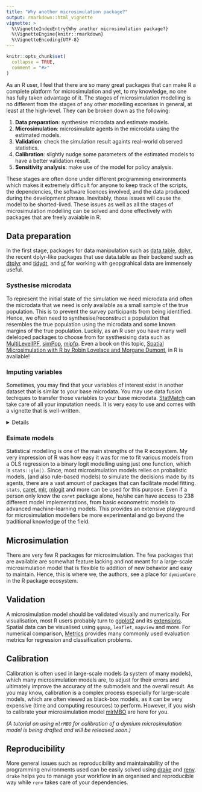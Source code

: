 ```yaml
---
title: "Why another microsimulation package?"
output: rmarkdown::html_vignette
vignette: >
  %\VignetteIndexEntry{Why another microsimulation package?}
  %\VignetteEngine{knitr::rmarkdown}
  %\VignetteEncoding{UTF-8}
---
```


```r
knitr::opts_chunk$set(
  collapse = TRUE,
  comment = "#>"
)
```

As an R user, I feel that there are so many great packages that can make R a complete platform for microsimulation and yet, to my knowledge, no one has fully taken advantage of it. The stages of microsimulation modelling is no different from the stages of any other modelling excerises in general, at least at the high-level. They can be broken down as the following:

1. __Data preparation__: synthesise microdata and estimate models. 
2. __Microsimulation__: microsimulate agents in the microdata using the estimated models.
3. __Validation__: check the simulation result againts real-world observed statistics. 
4. __Calibration__: slightly nudge some parameters of the estimated models to have a better validation result.
5. __Sensitivity analysis__: make use of the model for policy analysis.

These stages are often done under different programming environments which makes it extremely difficult for anyone to keep track of the scripts, the dependencies, the software licences involved, and the data produced during the development phrase. Inevitably, those issues will cause the model to be shorted-lived. These issues as well as all the stages of microsimulation modelling can be solved and done effectively with packages that are freely avaiable in R.

## Data preparation

In the first stage, packages for data manipulation such as [data.table](http://r-datatable.com), [dplyr](https://dplyr.tidyverse.org), the recent dplyr-like packages that use data.table as their backend such as [dtplyr](https://github.com/tidyverse/dtplyr) and [tidydt](https://github.com/markfairbanks/tidydt), and [sf](https://r-spatial.github.io/sf/index.html) for working with geopgrahical data are immensely useful. 

### Systhesise microdata

To represent the initial state of the simulation we need microdata and often the microdata that we need is only available as a small sample of the true population. This is to prevent the survey participants from being identified. Hence, we often need to synthesise/reconstruct a population that resembles the true population using the microdata and some known margins of the true population. Luckily, as an R user you have many well deleloped packages to choose from for systhesising data such as [MultiLevelIPF](https://github.com/krlmlr/MultiLevelIPF), [simPop](https://cran.r-project.org/web/packages/simPop/index.html), [mipfp](https://cran.r-project.org/web/packages/mipfp/mipfp.pdf). Even a book on this topic, [Spatial Microsimulation with R by Robin Lovelace and Morgane Dumont](https://spatial-microsim-book.robinlovelace.net), in R is available!

### Imputing variables

Sometimes, you may find that your variables of interest exist in another dataset that is similar to your base microdata. You may use data fusion techiques to transfer those variables to your base microdata. [StatMatch](https://cran.r-project.org/web/packages/StatMatch/index.html) can take care of all your imputation needs. It is very easy to use and comes with a vignette that is well-written. 

<details>
Let's assume that your dataset, `A`, consists of records with `X` variables and the other dataset, `B`, consist of `X` variables and a `Y` variable. To transfer the `Y` varible, find a probable `Y` value for each of the records of `A` by comparing the `X` variables of both `A` and `B` that are similar, then transfer the `Y` value of the most similar record in `B` to `A`. This, in a nutshell, is called data fusion.
</details>

### Esimate models

Statistical modelling is one of the main strengths of the R ecosystem. My very impression of R was how easy it was for me to fit various models from a OLS regression to a binary logit modelling using just one function, which is `stats::glm()`. Since, most microsimulation models relies on probalistic models, (and also rule-based models) to simulate the decisions made by its agents, there are a vast amount of packages that can facilitate model fitting. `stats`, [caret](https://cran.r-project.org/web/packages/caret/caret.pdf), [mlr](https://mlr.mlr-org.com), [mlogit](https://cran.r-project.org/web/packages/mlogit/index.html) and more can be used for this purpose. Even if a person only know the `caret` package alone, he/she can have access to 238 different model implementations, from basic econometric models to advanced machine-learning models. This provides an extensive playground for microsimulation modellers be more experimental and go beyond the traditional knowledge of the field. 

## Microsimulation

There are very few R packages for microsimulation. The few packages that are available are somewhat feature lacking and not meant for a large-scale microsimulation model that is flexible to addition of new behavior and easy to maintain. Hence, this is where we, the authors, see a place for `dymiumCore` in the R package ecosystem. 

## Validation

A microsimulation model should be validated visually and numerically. For visualisation, most R users probably turn to [ggplot2](https://ggplot2.tidyverse.org) and its [extensions](http://www.ggplot2-exts.org/gallery/). Spatial data can be visualised using `ggmap`, `leaflet`, `mapview` and more. For numerical comparison, [Metrics](https://cran.r-project.org/web/packages/Metrics/index.html) provides many commonly used evaluation metrics for regression and classification problems. 

## Calibration

Calibration is often used in large-scale models (a system of many models), which many microsimulation models are, to adjust for their errors and ultimately improve the accuracy of the submodels and the overall result. As you may know, calibration is a complex process especially for large-scale models, which are often viewed as black-box models, as it can be very expensive (time and computing resources) to perform. However, if you wish to calibrate your microsimulation model [mlrMBO](https://mlrmbo.mlr-org.com) are here for you.

_(A tutorial on using `mlrMBO` for calibration of a dymium microsimulation model is being drafted and will be released soon.)_

## Reproducibility

More general issues such as reproducibility and maintainability of the programming environments used can be easily solved using [drake](https://github.com/ropensci/drake) and [renv](https://github.com/rstudio/renv). `drake` helps you to manage your workflow in an organised and reproducible way while `renv` takes care of your dependencies.
